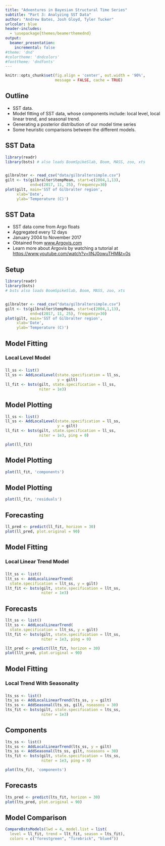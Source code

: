 ```yaml
---
title: "Adventures in Bayesian Structural Time Series"
subtitle: "Part 3: Analyzing SST Data"
author: "Andrew Bates, Josh Gloyd, Tyler Tucker"
urlcolor: blue
header-includes:
  - \usepackage{themes/beamerthemednd}
output: 
  beamer_presentation:
    incremental: false
#theme: 'dnd'
#colortheme: 'dndcolors'
#fonttheme: 'dndfonts'
---
```


```r
knitr::opts_chunk$set(fig.align = 'center', out.width = '90%',
                      message = FALSE, cache = TRUE)
```


<!-- slide 3 -->

## Outline

- SST data.
- Model fitting of SST data, whose components include: local level, local linear trend, and seasonal trend.
- Generating a posterior distribution of our model time series
- Some heuristic comparisons between the different models.

<!-- slide 4 -->

## SST Data

```r
library(readr)
library(bsts) # also loads BoomSpikeSlab, Boom, MASS, zoo, xts


gilbralter <- read_csv("data/gilbraltersimple.csv")
gilt <- ts(gilbralter$tempMean, start=c(2004,1,13),
           end=c(2017, 11, 25), frequency=30)
plot(gilt, main='SST of Gilbralter region',
     xlab='Date',
     ylab='Temperature (C)')
```

<!-- slide 5 -->
    
## SST Data

- SST data come from Argo floats
- Aggregated every 12 days
- January 2004 to November 2017
- Obtained from [www.Argovis.com](http://argovis.com/map)
- Learn more about Argovis by watching a tutorial at [https://www.youtube.com/watch?v=IlNJ0owuTHM&t=0s](https://www.youtube.com/watch?v=IlNJ0owuTHM&t=0s)
<!-- slide 6 -->

## Setup

```r
library(readr)
library(bsts) 
# bsts also loads BoomSpikeSlab, Boom, MASS, zoo, xts


gilbralter <- read_csv("data/gilbraltersimple.csv")
gilt <- ts(gilbralter$tempMean, start=c(2004,1,13),
           end=c(2017, 11, 25), frequency=30)
plot(gilt, main='SST of Gilbralter region',
     xlab='Date',
     ylab='Temperature (C)')
```


<!-- slide 7 -->

## Model Fitting

### Local Level Model

\begin{align*}
y_t &= \mu_t + \varepsilon_t  &\varepsilon_t \sim N(0,\sigma^2_{\varepsilon}) \\
\mu_{t+1} &= \mu_t + \xi_t  &\xi_t \sim N(0, \sigma^2_{\xi}) 
\end{align*}


###

```r
ll_ss <- list()
ll_ss <- AddLocalLevel(state.specification = ll_ss,
                       y = gilt)
ll_fit <- bsts(gilt, state.specification = ll_ss,
               niter = 1e3)
```


<!-- slide 8 -->

## Model Plotting

```r
ll_ss <- list()
ll_ss <- AddLocalLevel(state.specification = ll_ss,
                       y = gilt)
ll_fit <- bsts(gilt, state.specification = ll_ss,
               niter = 1e3, ping = 0)
```


```r
plot(ll_fit)
```

<!-- slide 9 -->

## Model Plotting

```r
plot(ll_fit, 'components')
```


<!-- slide 10 -->

## Model Plotting

```r
plot(ll_fit, 'residuals')
```


<!-- slide 11 -->

## Forecasting

```r
ll_pred <- predict(ll_fit, horizon = 30)  
plot(ll_pred, plot.original = 90)  
```

<!-- slide 12 -->

## Model Fitting

### Local Linear Trend Model

\begin{align*}
y_t &= \mu_t + \varepsilon_t  &\varepsilon_t \sim N(0, \sigma_{\varepsilon}^2) \\
\mu_{t+1} &= \mu_t + \nu_t + \xi_t  &\xi_t \sim N(0, \sigma_{\xi}^2) \\
\nu_{t+1} &= \nu_t + \zeta_t  &\zeta_t \sim N(0, \sigma_{\zeta}^2)
\end{align*}


###

```r
llt_ss <- list()
llt_ss <- AddLocalLinearTrend(
  state.specification = llt_ss, y = gilt)
llt_fit <- bsts(gilt, state.specification = llt_ss,
                niter = 1e3)
```


<!-- slide 13 -->

## Forecasts

```r
llt_ss <- list()
llt_ss <- AddLocalLinearTrend(
  state.specification = llt_ss, y = gilt)
llt_fit <- bsts(gilt, state.specification = llt_ss,
                niter = 1e3, ping = 0)
```

```r
llt_pred <- predict(llt_fit, horizon = 30)
plot(llt_pred, plot.original = 90)
```


<!-- slide 14 -->

## Model Fitting

### Local Trend With Seasonality

\begin{align*}
&y_t = \mu_t + \tau_t + \varepsilon_t  &\varepsilon_t \sim N(0, \sigma^2_{\varepsilon}) \\
&\tau_t = - \sum_{s=1}^{S-1} \tau_{t-s} + \omega_t  &\omega_t \sim N(0, \sigma^2_{\omega})
\end{align*}

### 
```r
lts_ss <- list()
lts_ss <- AddLocalLinearTrend(lts_ss, y = gilt)
lts_ss <- AddSeasonal(lts_ss, gilt, nseasons = 30)
lts_fit <- bsts(gilt, state.specification = lts_ss,
                niter = 1e3)
```


<!-- slide 15 -->

## Components

```r
lts_ss <- list()
lts_ss <- AddLocalLinearTrend(lts_ss, y = gilt)
lts_ss <- AddSeasonal(lts_ss, gilt, nseasons = 30)
lts_fit <- bsts(gilt, state.specification = lts_ss,
                niter = 1e3, ping = 0)
```

```r
plot(lts_fit, 'components')
```


<!-- slide 16 -->

## Forecasts

```r
lts_pred <- predict(lts_fit, horizon = 30)
plot(lts_pred, plot.original = 90)
```



<!-- slide 17 -->

## Model Comparison

```r
CompareBstsModels(lwd = 4, model.list = list(
  level = ll_fit, trend = llt_fit, season = lts_fit),
  colors = c("forestgreen", "firebrick", "blue4"))
```

